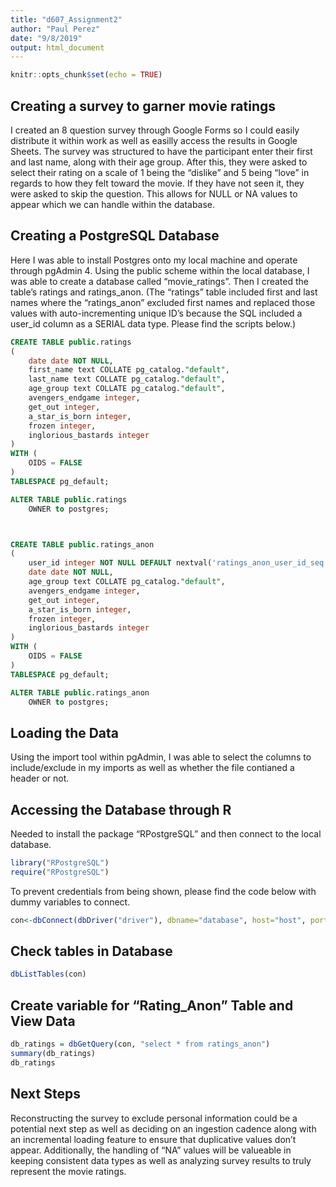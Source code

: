 ```yaml
---
title: "d607_Assignment2"
author: "Paul Perez"
date: "9/8/2019"
output: html_document
---
```


```r
knitr::opts_chunk$set(echo = TRUE)
```

## Creating a survey to garner movie ratings
I created an 8 question survey through Google Forms so I could easily distribute it within work as well as easilly access the results in Google Sheets.
The survey was structured to have the participant enter their first and last name, along with their age group. After this, they were asked to select their rating on a scale of 1 being the "dislike" and 5 being "love" in regards to how they felt toward the movie. If they have not seen it, they were asked to skip the question. This allows for NULL or NA values to appear which we can handle within the database.

## Creating a PostgreSQL Database
Here I was able to install Postgres onto my local machine and operate through pgAdmin 4. Using the public scheme within the local database, I was able to create a database called "movie_ratings". Then I created the table's ratings and ratings_anon. (The "ratings" table included first and last names where the "ratings_anon" excluded first names and replaced those values with auto-incrementing unique ID's because the SQL included a user_id column as a SERIAL data type. Please find the scripts below.)

```sql
CREATE TABLE public.ratings
(
    date date NOT NULL,
    first_name text COLLATE pg_catalog."default",
    last_name text COLLATE pg_catalog."default",
    age_group text COLLATE pg_catalog."default",
    avengers_endgame integer,
    get_out integer,
    a_star_is_born integer,
    frozen integer,
    inglorious_bastards integer
)
WITH (
    OIDS = FALSE
)
TABLESPACE pg_default;

ALTER TABLE public.ratings
    OWNER to postgres;



CREATE TABLE public.ratings_anon
(
    user_id integer NOT NULL DEFAULT nextval('ratings_anon_user_id_seq'::regclass),
    date date NOT NULL,
    age_group text COLLATE pg_catalog."default",
    avengers_endgame integer,
    get_out integer,
    a_star_is_born integer,
    frozen integer,
    inglorious_bastards integer
)
WITH (
    OIDS = FALSE
)
TABLESPACE pg_default;

ALTER TABLE public.ratings_anon
    OWNER to postgres;
```

## Loading the Data
Using the import tool within pgAdmin, I was able to select the columns to include/exclude in my imports as well as whether the file contianed a header or not.

## Accessing the Database through R
Needed to install the package "RPostgreSQL" and then connect to the local database.

```r
library("RPostgreSQL")
require("RPostgreSQL")
```

To prevent credentials from being shown, please find the code below with dummy variables to connect.
```r
con<-dbConnect(dbDriver("driver"), dbname="database", host="host", port=PORT, user="user",password="password")
```

## Check tables in Database

```r
dbListTables(con)
```

## Create variable for "Rating_Anon" Table and View Data
```r
db_ratings = dbGetQuery(con, "select * from ratings_anon")
summary(db_ratings)
db_ratings
```

## Next Steps
Reconstructing the survey to exclude personal information could be a potential next step as well as deciding on an ingestion cadence along with an incremental loading feature to ensure that duplicative values don't appear. Additionally, the handling of "NA" values will be valueable in keeping consistent data types as well as analyzing survey results to truly represent the movie ratings.
